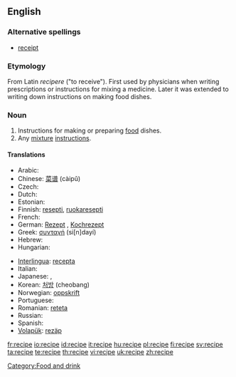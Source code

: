 ==English==

===Alternative spellings===
* [[receipt]] {{italbrac|obsolete}}

===Etymology===
From Latin ''recipere'' ("to receive"). First used by physicians when writing prescriptions or instructions for mixing a medicine. Later it was extended to writing down instructions on making food dishes.

===Noun===
{{en-noun}}

# Instructions for making or preparing [[food]] dishes.
# Any [[mixture]] [[instruction]]s.

====Translations====
{{trans-top|instructions for making or preparing food dishes}}
* Arabic: {{Arab|[[وصفة]]}} {{unicode|(wáʂfa)}} {{f}}
* Chinese: [[菜谱]] (càipǔ)
* Czech: {{t-|cs|recept|m}}
* Dutch: {{t+|nl|recept|n}}
* Estonian: {{t-|et|retsept}}
* Finnish: [[resepti]], [[ruokaresepti]]
* French: {{t+|fr|recette|f}}
* German: [[Rezept]] {{n}}, [[Kochrezept]] {{n}}
* Greek: [[συνταγή]] (si[n]dayí) {{f}}
* Hebrew: {{t-|he|מתכון|m|tr=matkón|sc=Hebr}}
* Hungarian: {{t+|hu|recept}}
{{trans-mid}}
* [[Interlingua]]: [[recepta]]
* Italian: {{t+|it|ricetta|f}}
* Japanese: {{t|ja|調理手順|tr=chōritejun|sc=Jpan}}, {{t|ja|レシピ|tr=resipi|sc=Jpan}}
* Korean: [[처방]] (cheobang)
* Norwegian: [[oppskrift]]
* Portuguese: {{t+|pt|receita|f}}
* Romanian: [[reteta]] {{f}}
* Russian: {{t+|ru|рецепт|m|tr=retsépt|sc=Cyrl}}
* Spanish: {{t-|es|receta|f}}
* [[Volapük]]: [[rezäp]]
{{trans-bottom}}

[[Category:Food and drink]]

[[fr:recipe]]
[[io:recipe]]
[[id:recipe]]
[[it:recipe]]
[[hu:recipe]]
[[pl:recipe]]
[[fi:recipe]]
[[sv:recipe]]
[[ta:recipe]]
[[te:recipe]]
[[th:recipe]]
[[vi:recipe]]
[[uk:recipe]]
[[zh:recipe]]